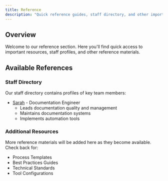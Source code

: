 ```yaml
---
title: Reference
description: "Quick reference guides, staff directory, and other important resources"
---
```


## Overview

Welcome to our reference section. Here you'll find quick access to important resources, staff profiles, and other reference materials.

## Available References

### Staff Directory

Our staff directory contains profiles of key team members:

- [Sarah](/ref/staff/sarah/) - Documentation Engineer
  - Leads documentation quality and management
  - Maintains documentation systems
  - Implements automation tools

### Additional Resources

More reference materials will be added here as they become available. Check back for:

- Process Templates
- Best Practices Guides
- Technical Standards
- Tool Configurations 
